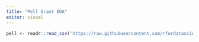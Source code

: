 ```yaml
---
title: "Pell Grant EDA"
editor: visual
---
```


```r
pell <- readr::read_csv('https://raw.githubusercontent.com/rfordatascience/tidytuesday/master/data/2022/2022-08-30/pell.csv', show_col_types = FALSE)

```
